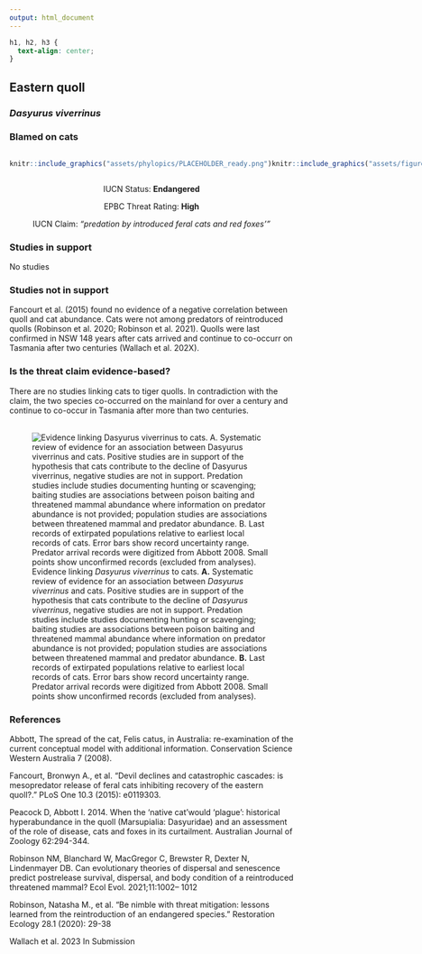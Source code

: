 ```yaml
---
output: html_document
---
```

```css
h1, h2, h3 {
  text-align: center;
}
```

## **Eastern quoll**
### *Dasyurus viverrinus*
### Blamed on cats

:::: {style="display: flex;"}

::: {}
  ```r
  knitr::include_graphics("assets/phylopics/PLACEHOLDER_ready.png")
  ```
:::

::: {}

:::

::: {}
  ```r
  knitr::include_graphics("assets/figures/Map_Cat_Dasyurus viverrinus.png")
  ```
:::

::::
<center>
IUCN Status: **Endangered**

EPBC Threat Rating: **High**

IUCN Claim: *"predation by introduced feral cats and red foxes'"*

</center>

### Studies in support

No studies

### Studies not in support

Fancourt et al. (2015) found no evidence of a negative correlation between quoll and cat abundance. Cats were not among predators of reintroduced quolls (Robinson et al. 2020; Robinson et al. 2021). Quolls were last confirmed in NSW 148 years after cats arrived and continue to co-occurr on Tasmania after two centuries (Wallach et al. 202X).

### Is the threat claim evidence-based?

There are no studies linking cats to tiger quolls. In contradiction with the claim, the two species co-occurred on the mainland for over a century and continue to co-occur in Tasmania after more than two centuries.
<br>
<br>

![Evidence linking *Dasyurus viverrinus* to cats. **A.** Systematic review of evidence for an association between *Dasyurus viverrinus* and cats. Positive studies are in support of the hypothesis that cats contribute to the decline of *Dasyurus viverrinus*, negative studies are not in support. Predation studies include studies documenting hunting or scavenging; baiting studies are associations between poison baiting and threatened mammal abundance where information on predator abundance is not provided; population studies are associations between threatened mammal and predator abundance. **B.** Last records of extirpated populations relative to earliest local records of cats. Error bars show record uncertainty range. Predator arrival records were digitized from Abbott 2008. Small points show unconfirmed records (excluded from analyses).](assets/figures/Main_Evidence_Cat_Dasyurus viverrinus.png)

### References

Abbott, The spread of the cat, Felis catus, in Australia: re-examination of the current conceptual model with additional information. Conservation Science Western Australia 7 (2008).

Fancourt, Bronwyn A., et al. "Devil declines and catastrophic cascades: is mesopredator release of feral cats inhibiting recovery of the eastern quoll?." PLoS One 10.3 (2015): e0119303.

Peacock D, Abbott I. 2014. When the ‘native cat’would ‘plague’: historical hyperabundance in the quoll (Marsupialia: Dasyuridae) and an assessment of the role of disease, cats and foxes in its curtailment. Australian Journal of Zoology 62:294-344.

Robinson NM, Blanchard W, MacGregor C, Brewster R, Dexter N, Lindenmayer DB. Can evolutionary theories of dispersal and senescence predict postrelease survival, dispersal, and body condition of a reintroduced threatened mammal? Ecol Evol. 2021;11:1002– 1012

Robinson, Natasha M., et al. "Be nimble with threat mitigation: lessons learned from the reintroduction of an endangered species." Restoration Ecology 28.1 (2020): 29-38

Wallach et al. 2023 In Submission

